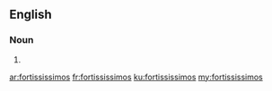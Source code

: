 ==English==

===Noun===
{{head|en|plural}}

# {{plural of|fortississimo|lang=en}}

[[ar:fortississimos]]
[[fr:fortississimos]]
[[ku:fortississimos]]
[[my:fortississimos]]